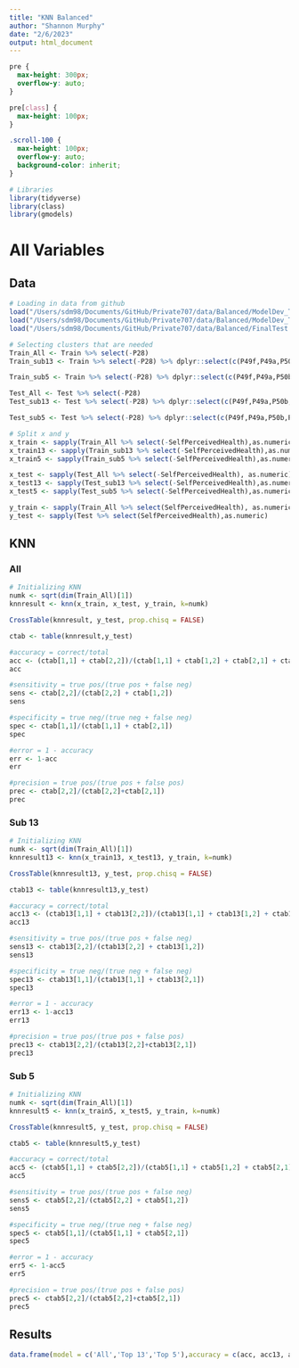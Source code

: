```yaml
---
title: "KNN Balanced"
author: "Shannon Murphy"
date: "2/6/2023"
output: html_document
---
```


```css
pre {
  max-height: 300px;
  overflow-y: auto;
}

pre[class] {
  max-height: 100px;
}
```

```css
.scroll-100 {
  max-height: 100px;
  overflow-y: auto;
  background-color: inherit;
}
```


```r
# Libraries
library(tidyverse)
library(class)
library(gmodels)
```


# All Variables 

## Data 
```r
# Loading in data from github
load("/Users/sdm98/Documents/GitHub/Private707/data/Balanced/ModelDev_Train.RData")
load("/Users/sdm98/Documents/GitHub/Private707/data/Balanced/ModelDev_Test.RData")
load("/Users/sdm98/Documents/GitHub/Private707/data/Balanced/FinalTest.RData")
```

```r
# Selecting clusters that are needed 
Train_All <- Train %>% select(-P28)
Train_sub13 <- Train %>% select(-P28) %>% dplyr::select(c(P49f,P49a,P50b,P34,P49l,P37,P26a,P45,P47b,P49h,Suicide,P14a,SelfPerceivedHealth))

Train_sub5 <- Train %>% select(-P28) %>% dplyr::select(c(P49f,P49a,P50b,P34,P49l,SelfPerceivedHealth))

Test_All <- Test %>% select(-P28)
Test_sub13 <- Test %>% select(-P28) %>% dplyr::select(c(P49f,P49a,P50b,P34,P49l,P37,P26a,P45,P47b,P49h,Suicide,P14a,SelfPerceivedHealth))

Test_sub5 <- Test %>% select(-P28) %>% dplyr::select(c(P49f,P49a,P50b,P34,P49l,SelfPerceivedHealth))

# Split x and y
x_train <- sapply(Train_All %>% select(-SelfPerceivedHealth),as.numeric)
x_train13 <- sapply(Train_sub13 %>% select(-SelfPerceivedHealth),as.numeric)
x_train5 <- sapply(Train_sub5 %>% select(-SelfPerceivedHealth),as.numeric)

x_test <- sapply(Test_All %>% select(-SelfPerceivedHealth), as.numeric)
x_test13 <- sapply(Test_sub13 %>% select(-SelfPerceivedHealth),as.numeric)
x_test5 <- sapply(Test_sub5 %>% select(-SelfPerceivedHealth),as.numeric)

y_train <- sapply(Train_All %>% select(SelfPerceivedHealth), as.numeric)
y_test <- sapply(Test %>% select(SelfPerceivedHealth),as.numeric)
```


## KNN

### All 
```r
# Initializing KNN
numk <- sqrt(dim(Train_All)[1])
knnresult <- knn(x_train, x_test, y_train, k=numk)
```

```r
CrossTable(knnresult, y_test, prop.chisq = FALSE)

ctab <- table(knnresult,y_test)

#accuracy = correct/total
acc <- (ctab[1,1] + ctab[2,2])/(ctab[1,1] + ctab[1,2] + ctab[2,1] + ctab[2,2])
acc

#sensitivity = true pos/(true pos + false neg)
sens <- ctab[2,2]/(ctab[2,2] + ctab[1,2])
sens

#specificity = true neg/(true neg + false neg)
spec <- ctab[1,1]/(ctab[1,1] + ctab[2,1])
spec

#error = 1 - accuracy
err <- 1-acc
err

#precision = true pos/(true pos + false pos)
prec <- ctab[2,2]/(ctab[2,2]+ctab[2,1])
prec
```



### Sub 13
```r
# Initializing KNN
numk <- sqrt(dim(Train_All)[1])
knnresult13 <- knn(x_train13, x_test13, y_train, k=numk)
```

```r
CrossTable(knnresult13, y_test, prop.chisq = FALSE)

ctab13 <- table(knnresult13,y_test)

#accuracy = correct/total
acc13 <- (ctab13[1,1] + ctab13[2,2])/(ctab13[1,1] + ctab13[1,2] + ctab13[2,1] + ctab13[2,2])
acc13

#sensitivity = true pos/(true pos + false neg)
sens13 <- ctab13[2,2]/(ctab13[2,2] + ctab13[1,2])
sens13

#specificity = true neg/(true neg + false neg)
spec13 <- ctab13[1,1]/(ctab13[1,1] + ctab13[2,1])
spec13

#error = 1 - accuracy
err13 <- 1-acc13
err13

#precision = true pos/(true pos + false pos)
prec13 <- ctab13[2,2]/(ctab13[2,2]+ctab13[2,1])
prec13
```


### Sub 5 
```r
# Initializing KNN
numk <- sqrt(dim(Train_All)[1])
knnresult5 <- knn(x_train5, x_test5, y_train, k=numk)
```

```r
CrossTable(knnresult5, y_test, prop.chisq = FALSE)

ctab5 <- table(knnresult5,y_test)

#accuracy = correct/total
acc5 <- (ctab5[1,1] + ctab5[2,2])/(ctab5[1,1] + ctab5[1,2] + ctab5[2,1] + ctab5[2,2])
acc5

#sensitivity = true pos/(true pos + false neg)
sens5 <- ctab5[2,2]/(ctab5[2,2] + ctab5[1,2])
sens5

#specificity = true neg/(true neg + false neg)
spec5 <- ctab5[1,1]/(ctab5[1,1] + ctab5[2,1])
spec5

#error = 1 - accuracy
err5 <- 1-acc5
err5

#precision = true pos/(true pos + false pos)
prec5 <- ctab5[2,2]/(ctab5[2,2]+ctab5[2,1])
prec5
```

## Results 

```r

data.frame(model = c('All','Top 13','Top 5'),accuracy = c(acc, acc13, acc5), sensitivity = c(sens, sens13, sens5), specificity = c(spec, spec13, spec5), precision = c(prec, prec13, prec5))

```

